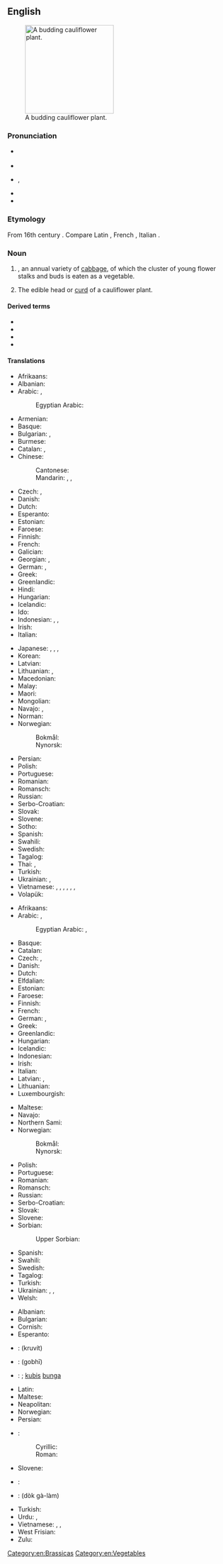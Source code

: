 ==English==
[[Image:Cauliflower.jpg|thumb|right|200px|A budding cauliflower plant.]]

===Pronunciation===
* {{a|UK}} {{IPA|/ˈkɒl.i.flaʊ.ə/|/ˈkɒl.ɪ.flaʊ.ə/|lang=en}}
* {{audio|En-au-cauliflower.ogg|Audio (Australia)|lang=en}}
* {{a|US}} {{IPA|/ˈkɔl.ɪˌflaʊ.ɚ/|lang=en}}, {{IPA|/ˈkɑl.əˌflaʊ.ɚ/|lang=en}}
* {{audio|En-us-ne-cauliflower.ogg|Audio (US)|lang=en}}
* {{audio|En-us-cauliflower.ogg|Audio (US cot-caught merged)|lang=en}}

===Etymology===
From 16th century {{m|en|cole-florye}}. Compare Latin {{m|la|caulis}}, French {{m|fr|chou-fleur}}, Italian {{m|it|cavolfiore}}.

===Noun===
{{en-noun}}

# {{taxlink|Brassica oleracea var. botrytis|variety|noshow=1}}, an annual variety of [[cabbage]], of which the cluster of young flower stalks and buds is eaten as a vegetable.
# The edible head or [[curd]] of a cauliflower plant.

====Derived terms====
* {{l|en|broccoflower}}
* {{l|en|cauliflower cheese}}
* {{l|en|cauliflower ear}}
* {{l|en|cauli}}

====Translations====
{{trans-top|Vegetable}}
* Afrikaans: {{t|af|blomkool}}
* Albanian: {{t+|sq|lulelakër}}
* Arabic: {{t|ar|قَرْنَبِيط|m}}, {{t|ar|قُنَّبِيط|m}}
*: Egyptian Arabic: {{t|arz|قرنبيط|m-p|tr=ʔarnabiiṭ}}
* Armenian: {{t+|hy|ծաղկակաղամբ}}
* Basque: {{t|eu|azalore}}
* Bulgarian: {{t+|bg|карнабит|m}}, {{t|bg|карфиол|m}}
* Burmese: {{t+|my|ဂေါ်ဖီပန်း|sc=Mymr}}
* Catalan: {{t|ca|coliflor|f}}, {{t|ca|bròquil blanc|m}}
* Chinese:
*: Cantonese: {{t|yue|椰花菜|tr=je4 coi3 faa1|sc=Hani}}
*: Mandarin: {{t+|cmn|花椰菜|tr=huāyēcài|sc=Hani}}, {{t+|cmn|菜花|tr=càihuā|sc=Hani}}, {{t+|cmn|花菜|tr=huācài}}
* Czech: {{t+|cs|květák|m}}, {{t|cs|karfiól|m}}
* Danish: {{t+|da|blomkål}}
* Dutch: {{t+|nl|bloemkool|f}}
* Esperanto: {{t+|eo|florbrasiko}}
* Estonian: {{t|et|lillkapsas}}
* Faroese: {{t|fo|blómkál|n}}
* Finnish: {{t+|fi|kukkakaali}}
* French: {{t+|fr|chou-fleur|m}}
* Galician: {{t|gl|coliflor|f}}
* Georgian: {{t|ka|კალნაბი|sc=Geor}}, {{t|ka|ყვავილოვანი კომბოსტო|sc=Geor}}
* German: {{t+|de|Blumenkohl|m}}, {{qualifier|Austria}} {{t+|de|Karfiol|m}}
* Greek: {{t+|el|κουνουπίδι|n}}
* Greenlandic: {{t|kl|blomkåli}}
* Hindi: {{t+|hi|फूल गोभी|sc=Deva}}
* Hungarian: {{t+|hu|karfiol}}
* Icelandic: {{t+|is|blómkál|n}}
* Ido: {{t+|io|florkaulo}}
* Indonesian: {{t|id|blumkol}}, {{t+|id|kubis bunga}}, {{t+|id|kembang kol}}
* Irish: {{t|ga|cóilis|f}}
* Italian: {{t+|it|cavolfiore|m}}
{{trans-mid}}
* Japanese: {{t+|ja|カリフラワー|tr=karifurawā}}, {{t|ja|花野菜|tr=hanayasai}}, {{t|ja|花甘藍|tr=hanakanran}}, {{t|ja|花キャベツ|tr=hanakyabetsu}}
* Korean: {{t|ko|꽃양배추|tr=kkotyangbaechu|sc=Hang}}
* Latvian: {{t|lv|ziedkāposts|m}}
* Lithuanian: {{t|lt|žiedinis kopūstas|m}}, {{t|lt|žiedbastučiai|m-p}}
* Macedonian: {{t|mk|карфио́л|m}}
* Malay: {{t|ms|kubis bunga}}
* Maori: {{t|mi|kareparāoa}}
* Mongolian: {{t|mn|цэцэгт байцаа|sc=Cyrl}}
* Navajo: {{t|nv|chʼil łigaii}}, {{t|nv|sęęschʼil}}
* Norman: {{t|nrf|chou-flieur|m}}
* Norwegian:
*: Bokmål: {{t|nb|blomkål|m}}
*: Nynorsk: {{t|nn|blomkål|m}}
* Persian: {{t|fa|کلم گل|sc=fa-Arab}}
* Polish: {{t+|pl|kalafior|m}}
* Portuguese: {{t+|pt|couve-flor|f}}
* Romanian: {{t+|ro|conopidă|f}}
* Romansch: {{t|rm|cardifiol|m}}
* Russian: {{t+|ru|цветна́я капу́ста|f}}
* Serbo-Croatian: {{t+|sh|karfiol|m}}
* Slovak: {{t|sk|karfiol|m}}
* Slovene: {{t+|sl|cvetača|f}}
* Sotho: {{t|st|kholifolawa}}
* Spanish: {{t+|es|coliflor|f}}
* Swahili: {{t|sw|koliflawa}}
* Swedish: {{t+|sv|blomkål|c}}
* Tagalog: {{t|tl|koliplor}}
* Thai: {{t|th|กะหล่ำดอก}}, {{t|th|กะหล่ำต้น}}
* Turkish: {{t+|tr|karnabahar}}
* Ukrainian: {{t|uk|кучеря́ва капу́ста|f|sc=Cyrl}}, {{t|uk|цвітна́ капу́ста|f|sc=Cyrl}}
* Vietnamese: {{t|vi|bông cải trắng}}, {{t|vi|cải bông trắng}}, {{t|vi|cải hoa}}, {{t|vi|hoa lơ}}, {{t|vi|hoa lơ trắng}}, {{t|vi|su lơ}}, {{t|vi|súp lơ}}
* Volapük: {{t+|vo|florabrasid}}
{{trans-bottom}}

{{trans-top|Edible head of a cauliflower plant}}
* Afrikaans: {{t|af|blomkool}}
* Arabic: {{t|ar|قَرْنَبِيط|m}}, {{t|ar|قُنَّبِيط|m}}
*: Egyptian Arabic: {{t|arz|قرنبيطة|f|tr=ʔarnabiṭa|sc=Arab}}, {{t|arz|قرنبيط|m-p|tr=ʔarnabiiṭ}}
* Basque: {{t|eu|azalore}}
* Catalan: {{t|ca|coliflor|f}}
* Czech: {{t+|cs|květák|m}}, {{t|cs|karfiól|m}}
* Danish: {{t+|da|blomkål|c}}
* Dutch: {{t+|nl|bloemkool|f}}
* Elfdalian: {{t|ovd|bljommkǫl|m}}
* Estonian: {{t|et|lillkapsas}}
* Faroese: {{t|fo|blómkál|n}}
* Finnish: {{t+|fi|kukkakaali}}
* French: {{t+|fr|chou-fleur|m}}
* German: {{t+|de|Blumenkohl|m}}, {{t+|de|Karfiol|m}}
* Greek: {{t+|el|κουνουπίδι|n}}
* Greenlandic: {{t|kl|blomkåli}}
* Hungarian: {{t+|hu|karfiol}}
* Icelandic: {{t+|is|blómkál|n}}
* Indonesian: {{t+|id|kubis bunga}}
* Irish: {{t|ga|cóilis|f}}
* Italian: {{t+|it|cavolfiore|m}}
* Latvian: {{t|lv|ziedkāposts|m}}, {{t|lv|puķkāposts|m}}
* Lithuanian: {{t|lt|žiedinis kopūstas|m}}
* Luxembourgish: {{t|lb|Choufleur|m}}
{{trans-mid}}
* Maltese: {{t|mt|pastard}}
* Navajo: {{t|nv|chʼil łigaii}}
* Northern Sami: {{t|se|diehppegálla}}
* Norwegian:
*: Bokmål: {{t|nb|blomkål|m}}
*: Nynorsk: {{t|nn|blomkål|m}}
* Polish: {{t+|pl|kalafior|m}}
* Portuguese: {{t+|pt|couve-flor|f}}
* Romanian: {{t+|ro|conopidă|f}}
* Romansch: {{t|rm|cardifiol|m}}
* Russian: {{t+|ru|цветная капуста|f}}
* Serbo-Croatian: {{t|sh|карфиол|m}}
* Slovak: {{t|sk|karfiol|m}}
* Slovene: {{t+|sl|cvetača|f}}
* Sorbian:
*: Upper Sorbian: {{t|hsb|kwětlik|m}}
* Spanish: {{t+|es|coliflor|f}}
* Swahili: {{t|sw|mkoliflawa}}
* Swedish: {{t+|sv|blomkål|c}}
* Tagalog: {{t|tl|koliplor}}
* Turkish: {{t+|tr|karnabahar}}
* Ukrainian: {{t|uk|кучеря́ва капу́ста|f|sc=Cyrl}}, {{t|uk|цвітна́ капу́ста|f|sc=Cyrl}}, {{t|uk|капуста цвітна|f}}
* Welsh: {{t+|cy|blodfresychen|f}}
{{trans-bottom}}

{{checktrans-top}}
* Albanian: {{t-check|sq|lulelakër}}
* Bulgarian: {{t-check|bg|карфиол|m}}
* Cornish: {{t-check|kw|cawlvlejen}}
* Esperanto: {{t+check|eo|florbrasiko}}
* {{ttbc|he}}: {{t-check|he|כרובית|f}} (kruvít)
* {{ttbc|hi}}: {{t-check|hi|गोभी}} (gobhī)
* {{ttbc|id}}: {{t-check|id|bungkul}}; [[kubis]] [[bunga]]
* Latin: {{t+check|la|brassica|f}}
* Maltese: {{t-check|mt|pastarda|f}}
* Neapolitan: {{t-check|nap|cavelesciore}}
* Norwegian: {{t-check|no|blomkål}}
* Persian: {{t-check|fa|گل کلم|tr=gol-e kalam}}
{{trans-mid}}
* {{ttbc|sh}}:
*: Cyrillic: {{t-check|sh|карфиол|m}}
*: Roman: {{t-check|sh|karfiol|m}}
* Slovene: {{t-check|sl|cvetača|f}}
* {{ttbc|es}}: {{t-check|es|pella|f}} {{qualifier|Northern Spain|specifically Navarra|Spanish Basque Country|Aragon|and La Rioja}}
* {{ttbc|th}}: {{t-check|th|ดอกกะหล่ำ}} (dòk gà-làm)
* Turkish: {{t-check|tr|karnabahar}}
* Urdu: {{t-check|ur|گوبی|tr=gobī}}, {{t-check|ur|گوبھی|tr=gobhī}}
* Vietnamese: {{t-check|vi|hoa lơ}}, {{t-check|vi|hoa lơ trắng}}, {{t-check|vi|bông cải trắng}}
* West Frisian: {{t-check|fy|blomkoal}}
* Zulu: {{t-check|zu|ukholifulawa}}
{{trans-bottom}}

[[Category:en:Brassicas]]
[[Category:en:Vegetables]]